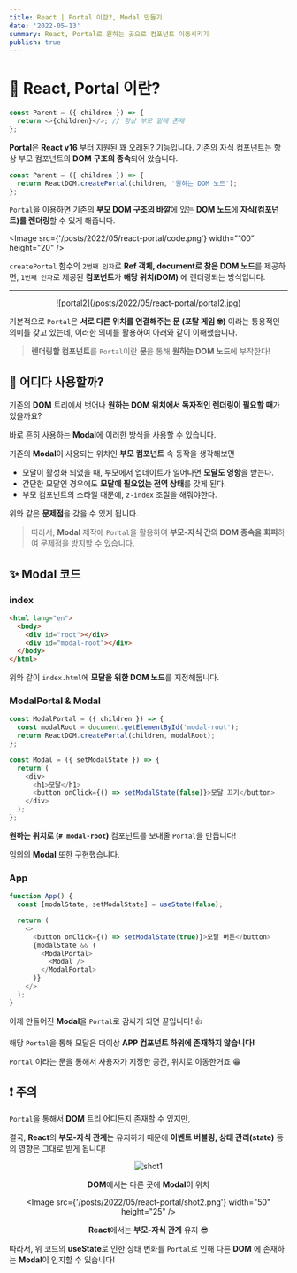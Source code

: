 ```yaml
---
title: React | Portal 이란?, Modal 만들기
date: '2022-05-13'
summary: React, Portal로 원하는 곳으로 컴포넌트 이동시키기
publish: true
---
```


# 🚪 React, Portal 이란?

```javascript
const Parent = ({ children }) => {
  return <>{children}</>; // 항상 부모 밑에 존재
};
```

**Portal**은 **React v16** 부터 지원된 꽤 오래된? 기능입니다.
기존의 자식 컴포넌트는 항상 부모 컴포넌트의 **DOM 구조의 종속**되어 왔습니다.

```javascript
const Parent = ({ children }) => {
  return ReactDOM.createPortal(children, '원하는 DOM 노드');
};
```

`Portal`을 이용하면 기존의 **부모 DOM 구조의 바깥**에 있는 **DOM 노드**에 **자식(컴포넌트)를 렌더링**할 수 있게 해줍니다.

<Image src={'/posts/2022/05/react-portal/code.png'} width="100" height="20" />

`createPortal` 함수의 `2번째 인자`로 **Ref 객체, document로 찾은 DOM 노드**를 제공하면, `1번째 인자`로 제공된 **컴포넌트**가 **해당 위치(DOM)** 에 렌더링되는 방식입니다.

---

<p align="center">![portal2](/posts/2022/05/react-portal/portal2.jpg)</p>

기본적으로 `Portal`은 **서로 다른 위치를 연결해주는 문 (포탈 게임 🤓)** 이라는 통용적인 의미를 갖고 있는데, 이러한 의미를 활용하여 아래와 같이 이해했습니다.

> **렌더링할 컴포넌트**를 `Portal`이란 **문**을 통해
> **원하는 DOM 노드**에 부착한다!

## 🤔 어디다 사용할까?

기존의 **DOM** 트리에서 벗어나 **원하는 DOM 위치에서 독자적인 렌더링이 필요할 때**가 있을까요?

바로 흔히 사용하는 **Modal**에 이러한 방식을 사용할 수 있습니다.

기존의 **Modal**이 사용되는 위치인 **부모 컴포넌트** 속 동작을 생각해보면

- 모달이 활성화 되었을 때, 부모에서 업데이트가 일어나면 **모달도 영향**을 받는다.
- 간단한 모달인 경우에도 **모달에 필요없는 전역 상태**를 갖게 된다.
- 부모 컴포넌트의 스타일 때문에, `z-index` 조절을 해줘야한다.

위와 같은 **문제점**을 갖을 수 있게 됩니다.

> 따라서, **Modal** 제작에 `Portal`을 활용하여 **부모-자식 간의 DOM 종속을 회피**하여 문제점을 방지할 수 있습니다.

## ✨ Modal 코드

### index

```html
<html lang="en">
  <body>
    <div id="root"></div>
    <div id="modal-root"></div>
  </body>
</html>
```

위와 같이 `index.html`에 **모달을 위한 DOM 노드**를 지정해둡니다.

### ModalPortal & Modal

```js
const ModalPortal = ({ children }) => {
  const modalRoot = document.getElementById('modal-root');
  return ReactDOM.createPortal(children, modalRoot);
};

const Modal = ({ setModalState }) => {
  return (
    <div>
      <h1>모달</h1>
      <button onClick={() => setModalState(false)}>모달 끄기</button>
    </div>
  );
};
```

**원하는 위치로 (`# modal-root`)** 컴포넌트를 보내줄 `Portal`을 만듭니다!

임의의 **Modal** 또한 구현했습니다.

### App

```js
function App() {
  const [modalState, setModalState] = useState(false);

  return (
    <>
      <button onClick={() => setModalState(true)}>모달 버튼</button>
      {modalState && (
        <ModalPortal>
          <Modal />
        </ModalPortal>
      )}
    </>
  );
}
```

이제 만들어진 **Modal**을 `Portal`로 감싸게 되면 끝입니다! 👍

해당 `Portal`을 통해 모달은 더이상 **APP 컴포넌트 하위에 존재하지 않습니다!**

`Portal` 이라는 문을 통해서 사용자가 지정한 공간, 위치로 이동한거죠 😁

## ❗️ 주의

`Portal`을 통해서 **DOM** 트리 어디든지 존재할 수 있지만,

결국, **React**의 **부모-자식 관계**는 유지하기 때문에 **이벤트 버블링, 상태 관리(state)** 등의 영향은 그대로 받게 됩니다!

<div align="center">

![shot1](/posts/2022/05/react-portal/shot1.png)

**DOM**에서는 다른 곳에 **Modal**이 위치

<Image src={'/posts/2022/05/react-portal/shot2.png'} width="50" height="25" />

**React**에서는 **부모-자식 관계** 유지 😎

</div>

따라서, 위 코드의 **useState**로 인한 상태 변화를 `Portal`로 인해 다른 **DOM** 에 존재하는 **Modal**이 인지할 수 있습니다!
